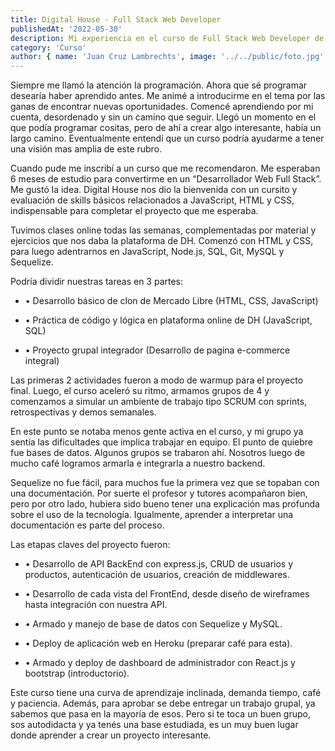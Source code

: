 ```yaml
---
title: Digital House - Full Stack Web Developer
publishedAt: '2022-05-30'
description: Mi experiencia en el curso de Full Stack Web Developer de Digital House y una explicación breve de que se trata.
category: 'Curso'
author: { name: 'Juan Cruz Lambrechts', image: '../../public/foto.jpg' }
---
```


Siempre me llamó la atención la programación.
Ahora que sé programar desearía haber aprendido antes.
Me animé a introducirme en el tema por las ganas de encontrar nuevas oportunidades.
Comencé aprendiendo por mi cuenta, desordenado y sin un camino que seguir.
Llegó un momento en el que podía programar cositas, pero de ahí a crear algo interesante, había un largo camino.
Eventualmente entendí que un curso podría ayudarme a tener una visión mas amplia de este rubro.

Cuando pude me inscribí a un curso que me recomendaron.
Me esperaban 6 meses de estudio para convertirme en un “Desarrollador Web Full Stack”. Me gustó la idea.
Digital House nos dio la bienvenida con un cursito y evaluación de skills básicos relacionados a JavaScript, HTML y CSS,
indispensable para completar el proyecto que me esperaba.

Tuvimos clases online todas las semanas, complementadas por material y ejercicios que nos daba la plataforma de DH.
Comenzó con HTML y CSS, para luego adentrarnos en JavaScript, Node.js, SQL, Git, MySQL y Sequelize.

Podría dividir nuestras tareas en 3 partes:

- • Desarrollo básico de clon de Mercado Libre (HTML, CSS, JavaScript)

- • Práctica de código y lógica en plataforma online de DH (JavaScript, SQL)

- • Proyecto grupal integrador (Desarrollo de pagina e-commerce integral)

Las primeras 2 actividades fueron a modo de warmup para el proyecto final.
Luego, el curso aceleró su ritmo, armamos grupos de 4 y comenzamos a simular un ambiente de trabajo tipo SCRUM con sprints,
retrospectivas y demos semanales.

En este punto se notaba menos gente activa en el curso,
y mi grupo ya sentía las dificultades que implica trabajar en equipo. El punto de quiebre fue bases de datos.
Algunos grupos se trabaron ahí. Nosotros luego de mucho café logramos armarla e integrarla a nuestro backend.

Sequelize no fue fácil, para muchos fue la primera vez que se topaban con una documentación.
Por suerte el profesor y tutores acompañaron bien,
pero por otro lado, hubiera sido bueno tener una explicación mas profunda sobre el uso de la tecnología.
Igualmente, aprender a interpretar una documentación es parte del proceso.

Las etapas claves del proyecto fueron:

- • Desarrollo de API BackEnd con express.js, CRUD de usuarios y productos, autenticación de usuarios,
  creación de middlewares.

- • Desarrollo de cada vista del FrontEnd, desde diseño de wireframes hasta integración con nuestra API.

- • Armado y manejo de base de datos con Sequelize y MySQL.

- • Deploy de aplicación web en Heroku (preparar café para esta).

- • Armado y deploy de dashboard de administrador con React.js y bootstrap (introductorio).

Este curso tiene una curva de aprendizaje inclinada, demanda tiempo, café y paciencia.
Además, para aprobar se debe entregar un trabajo grupal, ya sabemos que pasa en la mayoría de esos.
Pero si te toca un buen grupo, sos autodidacta y ya tenés una base estudiada,
es un muy buen lugar donde aprender a crear un proyecto interesante.
